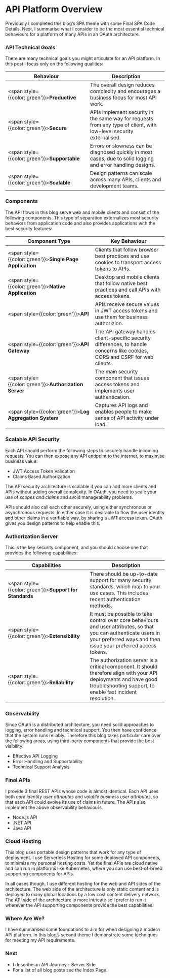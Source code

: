 # API Platform Overview

Previously I completed this blog’s SPA theme with some <Link href='/posts/reactjs-codingkeypoints'>Final SPA Code Details</Link>. Next, I summarise what I consider to be the most essential technical behaviours for a platform of many APIs in an OAuth architecture.

### API Technical Goals

There are many technical goals you might articulate for an API platform. In this post I focus only on the following qualities:

| Behaviour | Description |
| --------- | ----------- |
| <span style={{color:'green'}}>**Productive**</span> | The overall design reduces complexity and encourages a business focus for most API work. |
| <span style={{color:'green'}}>**Secure**</span> | APIs implement security in the same way for requests from any type of client, with low-level security externalised. |
| <span style={{color:'green'}}>**Supportable**</span> | Errors or slowness can be diagnosed quickly in most cases, due to solid logging and error handling designs. |
| <span style={{color:'green'}}>**Scalable**</span> | Design patterns can scale across many APIs, clients and development teams. |

### Components

The API flows in this blog serve web and mobile clients and consist of the following components. This type of separation externalizes most security behaviors from application code and also provides applications with the best security features:

| Component Type | Key Behaviour |
| -------------- | ------------- |
| <span style={{color:'green'}}>**Single Page Application**</span> | Clients that follow browser best practices and use cookies to transport access tokens to APIs. |
| <span style={{color:'green'}}>**Native Application**</span> | Desktop and mobile clients that follow native best practices and call APIs with access tokens. |
| <span style={{color:'green'}}>**API**</span> | APIs receive secure values in JWT access tokens and use them for business authorizion. |
| <span style={{color:'green'}}>**API Gateway**</span> | The API gateway handles client-specific security differences, to handle concerns like cookies, CORS and CSRF for web clients. |
| <span style={{color:'green'}}>**Authorization Server**</span> | The main security component that issues access tokens and implements user authentication. |
| <span style={{color:'green'}}>**Log Aggregation System**</span> | Captures API logs and enables people to make sense of API activity under load. |

### Scalable API Security

Each API should perform the following steps to securely handle incoming requests. You can then expose any API endpoint to the internet, to maximise business value:

- <Link href='/posts/jwt-access-token-validation'>JWT Access Token Validation</Link>
- <Link href='/posts/api-authorization-design'>Claims Based Authorization</Link>

The API security architecture is scalable if you can add more clients and APIs without adding overall complexity. In OAuth, you need to scale your use of *scopes and claims* and avoid manageability problems.

APIs should also call each other securely, using either synchronous or asynchronous requests. In either case it is desirable to flow the user identity and other claims in a verifiable way, by sharing a JWT access token. OAuth gives you design patterns to help enable this.

### Authorization Server

This is the key security component, and you should choose one that provides the following capabilities:

| Capabilities | Description |
| ------------ | ----------- |
| <span style={{color:'green'}}>**Support for Standards**</span> | There should be up-to-date support for many security standards, which map to your use cases. This includes recent authentication methods. |
| <span style={{color:'green'}}>**Extensibility**</span> | It must be possible to take control over core behaviours and user attributes, so that you can authenticate users in your preferred ways and then issue your preferred access tokens. |
| <span style={{color:'green'}}>**Reliability**</span> | The authorization server is a critical component. It should therefore align with your API deployments and have good troubleshooting support, to enable fast incident resolution. |

### Observability

Since OAuth is a distributed architecture, you need solid approaches to logging, error handling and technical support. You then have confidence that the system runs reliably. Therefore this blog takes particular care over the following areas, using third-party components that provide the best visibility:

- <Link href='/posts/effective-api-logging'>Effective API Logging</Link>
- <Link href='/posts/error-handling-and-supportability'>Error Handling and Supportability</Link>
- <Link href='/posts/api-technical-support-analysis'>Technical Support Analysis</Link>

### Final APIs

I provide 3 final REST APIs whose code is almost identical. Each API uses both *core identity user attributes* and *volatile business user attributes*, so that each API could evolve its use of claims in future. The APIs also implement the above observability behaviours.

- <Link href='/posts/api-architecture-node'>Node.js API</Link>
- <Link href='/posts/net-core-code-sample-overview'>.NET API</Link>
- <Link href='/posts/java-spring-boot-api-overview'>Java API</Link>



### Cloud Hosting

This blog uses portable design patterns that work for any type of deployment. I use <Link href='/posts/cloud-hosting'>Serverless Hosting</Link> for some deployed API components, to minimise my personal hosting costs. Yet the final APIs are cloud native and can run in platforms like Kubernetes, where you can use best-of-breed supporting components for APIs.

In all cases though, I use different hosting for the web and API sides of the architecture. The web side of the architecture is only static content and is deployed to many global locations by a low cost content delivery network. The API side of the architecture is more intricate so I prefer to run it wherever the API supporting components provide the best capabilities.

### Where Are We?

I have summarised some foundations to aim for when designing a modern API platform. In this blog’s second theme I demonstrate some techniques for meeting my API requirements.

### Next

- I describe an <Link href='/posts/api-journey-server-side'>API Journey – Server Side</Link>.
- For a list of all blog posts see the <Link href='/posts/index'>Index Page</Link>.
